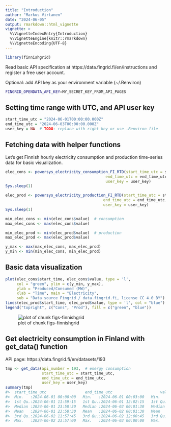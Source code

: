 ```yaml
---
title: "Introduction"
author: "Markus Virtanen"
date: "2024-06-05"
output: rmarkdown::html_vignette
vignette: >
  %\VignetteIndexEntry{Introduction}
  %\VignetteEngine{knitr::rmarkdown}
  %\VignetteEncoding{UTF-8}
---
```





``` r
library(finnishgrid)
```

Read basic API specification at https://data.fingrid.fi/en/instructions and
register a free user account.

Optional: add API key as your environment variable (~/.Renviron)


``` bash
FINGRID_OPENDATA_API_KEY=MY_SECRET_KEY_FROM_API_PAGES
```

## Setting time range with UTC, and API user key


``` r
start_time_utc = "2024-06-01T00:00:00.000Z"
end_time_utc = "2024-06-03T00:00:00.000Z"
user_key = NA  # TODO: replace with right key or use .Renviron file
```

## Fetching data with helper functions

Let's get Finnish hourly electricity consumption and production time-series
data for basic visualization.


``` r
elec_cons <- powersys_electricity_consumption_FI_RTD(start_time_utc = start_time_utc,
                                            end_time_utc = end_time_utc,
                                            user_key = user_key)
Sys.sleep(1)

elec_prod <- powersys_electricity_production_FI_RTD(start_time_utc = start_time_utc,
                                           end_time_utc = end_time_utc,
                                           user_key = user_key)
Sys.sleep(1)

min_elec_cons <- min(elec_cons$value)  # consumption
max_elec_cons <- max(elec_cons$value)

min_elec_prod <- min(elec_prod$value)  # production
max_elec_prod <- max(elec_prod$value)

y_max <- max(max_elec_cons, max_elec_prod)
y_min <- min(min_elec_cons, min_elec_prod)
```

## Basic data visualization


``` r
plot(elec_cons$start_time, elec_cons$value, type = 'l',
     col = "green", ylim = c(y_min, y_max),
     ylab = "Produced/Consumed (MW)",
     xlab = "Time", main = "Electricity",
     sub = "Data source Fingrid / data.fingrid.fi, license CC 4.0 BY")
lines(elec_prod$start_time, elec_prod$value, type = 'l', col = "blue")
legend("topright", c("Cons", "Prod"), fill = c("green", "blue"))
```

![plot of chunk figs-finnishgrid](../man/figures/VIGNET-figs-finnishgrid-1.png)

## Get electricity consumption in Finland with get_data() function

API page: https://data.fingrid.fi/en/datasets/193


``` r
tmp <- get_data(api_number = 193,  # energy consumption
                start_time_utc = start_time_utc,
                end_time_utc = end_time_utc,
                user_key = user_key)
summary(tmp)
#>  start_time_utc                 end_time_utc                     value            id     
#>  Min.   :2024-06-01 00:00:00   Min.   :2024-06-01 00:03:00   Min.   :6434   Min.   :193  
#>  1st Qu.:2024-06-01 11:59:15   1st Qu.:2024-06-01 12:02:15   1st Qu.:6914   1st Qu.:193  
#>  Median :2024-06-01 23:58:30   Median :2024-06-02 00:01:30   Median :7441   Median :193  
#>  Mean   :2024-06-01 23:58:30   Mean   :2024-06-02 00:01:30   Mean   :7347   Mean   :193  
#>  3rd Qu.:2024-06-02 11:57:45   3rd Qu.:2024-06-02 12:00:45   3rd Qu.:7726   3rd Qu.:193  
#>  Max.   :2024-06-02 23:57:00   Max.   :2024-06-03 00:00:00   Max.   :8166   Max.   :193
```
